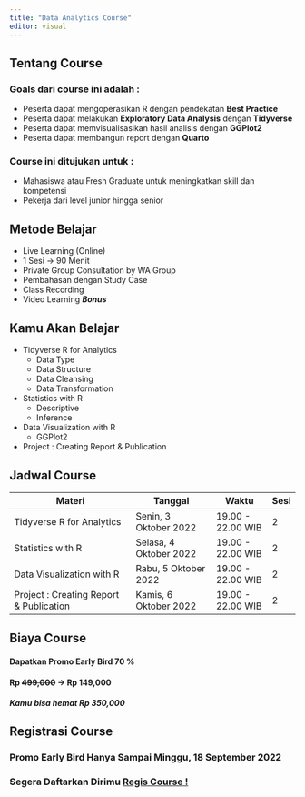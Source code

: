 ```yaml
---
title: "Data Analytics Course"
editor: visual
---
```


## Tentang Course

### Goals dari course ini adalah :

-   Peserta dapat mengoperasikan R dengan pendekatan **Best Practice**
-   Peserta dapat melakukan **Exploratory Data Analysis** dengan **Tidyverse**
-   Peserta dapat memvisualisasikan hasil analisis dengan **GGPlot2**
-   Peserta dapat membangun report dengan **Quarto**

### Course ini ditujukan untuk :

-   Mahasiswa atau Fresh Graduate untuk meningkatkan skill dan kompetensi
-   Pekerja dari level junior hingga senior

## Metode Belajar

-   Live Learning (Online)
-   1 Sesi -\> 90 Menit
-   Private Group Consultation by WA Group
-   Pembahasan dengan Study Case
-   Class Recording
-   Video Learning ***Bonus***

## Kamu Akan Belajar

-   Tidyverse R for Analytics
    -   Data Type
    -   Data Structure
    -   Data Cleansing
    -   Data Transformation
-   Statistics with R
    -   Descriptive
    -   Inference
-   Data Visualization with R
    -   GGPlot2
-   Project : Creating Report & Publication

## Jadwal Course

| Materi                                  | Tanggal                   | Waktu             | Sesi |
|-----------------------------------------|---------------------------|-------------------|------|
| Tidyverse R for Analytics               | Senin, 3 Oktober 2022     | 19.00 - 22.00 WIB | 2    |
| Statistics with R                       | Selasa, 4 Oktober 2022    | 19.00 - 22.00 WIB | 2    |
| Data Visualization with R               | Rabu, 5 Oktober 2022      | 19.00 - 22.00 WIB | 2    |
| Project : Creating Report & Publication | Kamis, 6 Oktober 2022     | 19.00 - 22.00 WIB | 2    |

## Biaya Course

#### Dapatkan Promo Early Bird **70 %**

#### Rp ~~499,000~~ -\> Rp 149,000

##### Kamu bisa hemat Rp 350,000

## Registrasi Course

### Promo Early Bird Hanya Sampai Minggu, 18 September 2022

### Segera Daftarkan Dirimu <a class="mayar-button iframe-lightbox-link" href="https://analyticswithjep.mayar.link/webinar/data-analytics-course?iframe=true" data-padding-bottom="10%" data-scrolling="true">Regis Course !</a>

```{=html}
<script type="text/javascript" src="https://mayarembed.s3.ap-southeast-1.amazonaws.com/mayar-min.js"></script>
```
<!-- ### Masih Ragu? <a class="mayar-button iframe-lightbox-link" href="https://analyticswithjep.mayar.link/webinar/test-webinar-65804?iframe=true" data-padding-bottom="10%" data-scrolling="true"><span></span>Join Trial Course !</a> -->

<!-- <script type="text/javascript" src="https://mayarembed.s3.ap-southeast-1.amazonaws.com/mayar-min.js"></script> -->
